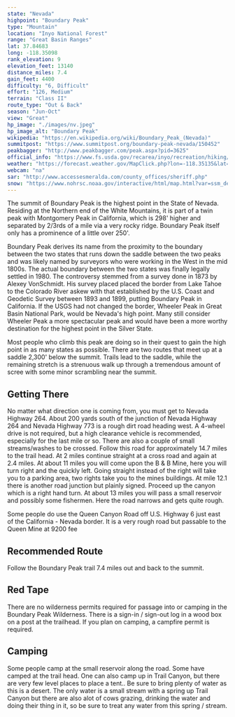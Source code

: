 ```yaml
---
state: "Nevada"
highpoint: "Boundary Peak"
type: "Mountain"
location: "Inyo National Forest"
range: "Great Basin Ranges"
lat: 37.84683
long: -118.35098
rank_elevation: 9
elevation_feet: 13140
distance_miles: 7.4
gain_feet: 4400
difficulty: "6, Difficult"
effort: "126, Medium"
terrain: "Class II"
route_type: "Out & Back"
season: "Jun-Oct"
view: "Great"
hp_image: "./images/nv.jpeg"
hp_image_alt: "Boundary Peak"
wikipedia: "https://en.wikipedia.org/wiki/Boundary_Peak_(Nevada)"
summitpost: "https://www.summitpost.org/boundary-peak-nevada/150452"
peakbagger: "http://www.peakbagger.com/peak.aspx?pid=3625"
official_info: "https://www.fs.usda.gov/recarea/inyo/recreation/hiking/recarea/?recid=21096&actid=50"
weather: "https://forecast.weather.gov/MapClick.php?lon=-118.35135&lat=37.84609"
webcam: "na"
sar: "http://www.accessesmeralda.com/county_offices/sheriff.php"
snow: "https://www.nohrsc.noaa.gov/interactive/html/map.html?var=ssm_depth&min_x=-118.430315050727&min_y=37.7460884094238&max_x=-118.27238270318&max_y=37.9460884094238&bgvar=dem&shdvar=shading&title=0&width=800&height=450&font=0&lbl=m&palette=0&h_o=0&metric=0&lp=0&no_header=0&snap=1&o7=1&o9=1&o11=1&o13=1"
---
```


The summit of Boundary Peak is the highest point in the State of Nevada.  Residing at the Northern end of the White Mountains, it is part of a twin peak with Montgomery Peak in California, which is 298' higher and separated by 2/3rds of a mile via a very rocky ridge.  Boundary Peak itself only has a prominence of a little over 250'.

Boundary Peak derives its name from the proximity to the boundary between the two states that runs down the saddle between the two peaks and was likely named by surveyors who were working in the West in the mid 1800s. The actual boundary between the two states was finally legally settled in 1980. The controversy stemmed from a survey done in 1873 by Alexey VonSchmidt. His survey placed placed the border from Lake Tahoe to the Colorado River askew with that established by the U.S. Coast and Geodetic Survey between 1893 and 1899, putting Boundary Peak in California. If the USGS had not changed the border, Wheeler Peak in Great Basin National Park, would be Nevada's high point. Many still consider Wheeler Peak a more spectacular peak and would have been a more worthy destination for the highest point in the Silver State.

Most people who climb this peak are doing so in their quest to gain the high point in as many states as possible. There are two routes that meet up at a saddle 2,300' below the summit.  Trails lead to the saddle, while the remaining stretch is a strenuous walk up through a tremendous amount of scree with some minor scrambling near the summit.

## Getting There

No matter what direction one is coming from, you must get to Nevada Highway 264. About 200 yards south of the junction of Nevada Highway 264 and Nevada Highway 773 is a rough dirt road heading west. A 4-wheel drive is not required, but a high clearance vehicle is recommended, especially for the last mile or so. There are also a couple of small streams/washes to be crossed. Follow this road for approximately 14.7 miles to the trail head. At 2 miles continue straight at a cross road and again at 2.4 miles. At about 11 miles you will come upon the B & B Mine, here you will turn right and the quickly left. Going straight instead of the right will take you to a parking area, two rights take you to the mines buildings. At mile 12.1 there is another road junction but plainly signed. Proceed up the canyon which is a right hand turn. At about 13 miles you will pass a small reservoir and possibly some fishermen. Here the road narrows and gets quite rough.

Some people do use the Queen Canyon Road off U.S. Highway 6 just east of the California - Nevada border. It is a very rough road but passable to the Queen Mine at 9200 fee

## Recommended Route
Follow the Boundary Peak trail 7.4 miles out and back to the summit.

## Red Tape
There are no wilderness permits required for passage into or camping in the Boundary Peak Wilderness. There is a sign-in / sign-out log in a wood box on a post at the trailhead. If you plan on camping, a campfire permit is required.

## Camping
Some people camp at the small reservoir along the road. Some have camped at the trail head. One can also camp up in Trail Canyon, but there are very few level places to place a tent.. Be sure to bring plenty of water as this is a desert. The only water is a small stream with a spring up Trail Canyon but there are also alot of cows grazing, drinking the water and doing their thing in it, so be sure to treat any water from this spring / stream.
